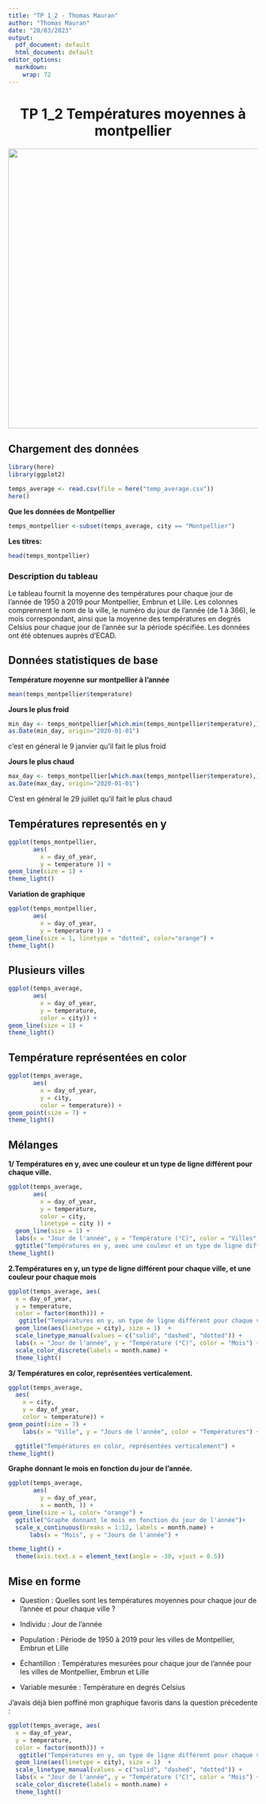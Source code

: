 ```yaml
---
title: "TP 1_2 - Thomas Mauran"
author: "Thomas Mauran"
date: "28/03/2023"
output:
  pdf_document: default
  html_document: default
editor_options:
  markdown:
    wrap: 72
---
```


# TP 1_2 Températures moyennes à montpellier {#sec-tp-1 style="text-align: center"}

![](images/image.jpg){width="564"}

## Chargement des données

```r
library(here)
library(ggplot2)

temps_average <- read.csv(file = here("temp_average.csv"))
here()


```

**Que les données de Montpellier**

```r
temps_montpellier <-subset(temps_average, city == "Montpellier")

```

**Les titres:**

```r
head(temps_montpellier)
```

### Description du tableau

Le tableau fournit la moyenne des températures pour chaque jour de
l'année de 1950 à 2019 pour Montpellier, Embrun et Lille. Les colonnes
comprennent le nom de la ville, le numéro du jour de l'année (de 1 à
366), le mois correspondant, ainsi que la moyenne des températures en
degrés Celsius pour chaque jour de l'année sur la période spécifiée. Les
données ont été obtenues auprès d'ECAD.

## Données statistiques de base

**Température moyenne sur montpellier à l'année**

```r
mean(temps_montpellier$temperature)
```

**Jours le plus froid**

```r
min_day <- temps_montpellier[which.min(temps_montpellier$temperature),]$day_of_year
as.Date(min_day, origin="2020-01-01")
```

c'est en géneral le 9 janvier qu'il fait le plus froid

**Jours le plus chaud**

```r
max_day <- temps_montpellier[which.max(temps_montpellier$temperature),]$day_of_year
as.Date(max_day, origin="2020-01-01")
```

C'est en général le 29 juillet qu'il fait le plus chaud

## Températures representés en y

```r
ggplot(temps_montpellier, 
       aes(
         x = day_of_year, 
         y = temperature )) +
geom_line(size = 1) +
theme_light()
```

**Variation de graphique**

```r
ggplot(temps_montpellier, 
       aes(
         x = day_of_year, 
         y = temperature )) +
geom_line(size = 1, linetype = "dotted", color="orange") +
theme_light()
```

## Plusieurs villes

```r
ggplot(temps_average, 
       aes(
         x = day_of_year, 
         y = temperature, 
         color = city)) +
geom_line(size = 1) +
theme_light()
```

## Température représentées en color

```r
ggplot(temps_average, 
       aes(
         x = day_of_year, 
         y = city, 
         color = temperature)) +
geom_point(size = 7) +
theme_light()
```

## Mélanges

**1/ Températures en y, avec une couleur et un type de ligne différent
pour chaque ville.**

```r
ggplot(temps_average, 
       aes(
         x = day_of_year, 
         y = temperature, 
         color = city, 
         linetype = city )) +
  geom_line(size = 1) +
  labs(x = "Jour de l'année", y = "Température (°C)", color = "Villes", linetype= "Villes") +
  ggtitle("Températures en y, avec une couleur et un type de ligne différent\n pour chaque ville")
theme_light()
```

**2.Températures en y, un type de ligne différent pour chaque ville, et
une couleur pour chaque mois**

```r
ggplot(temps_average, aes(
  x = day_of_year, 
  y = temperature, 
  color = factor(month))) +
   ggtitle("Températures en y, un type de ligne différent pour chaque ville,\n et une couleur pour chaque mois") +
  geom_line(aes(linetype = city), size = 1)  +
  scale_linetype_manual(values = c("solid", "dashed", "dotted")) +
  labs(x = "Jour de l'année", y = "Température (°C)", color = "Mois") +
  scale_color_discrete(labels = month.name) +
  theme_light()

```

**3/ Températures en color, représentées verticalement.**

```r
ggplot(temps_average, 
  aes(
    x = city, 
    y = day_of_year, 
    color = temperature)) +
geom_point(size = 7) +
    labs(x = "Ville", y = "Jours de l'année", color = "Températures") +

  ggtitle("Températures en color, représentées verticalement") +
theme_light()
```

**Graphe donnant le mois en fonction du jour de l'année.**

```r

ggplot(temps_average, 
       aes(
         y = day_of_year, 
         x = month, )) +
geom_line(size = 1, color= "orange") +
  ggtitle("Graphe donnant le mois en fonction du jour de l'année")+
  scale_x_continuous(breaks = 1:12, labels = month.name) +
      labs(x = "Mois", y = "Jours de l'année") +

theme_light() + 
  theme(axis.text.x = element_text(angle = -30, vjust = 0.5))
```

## Mise en forme

-   Question : Quelles sont les températures moyennes pour chaque jour
    de l'année et pour chaque ville ?

-   Individu : Jour de l'année

-   Population : Période de 1950 à 2019 pour les villes de Montpellier,
    Embrun et Lille

-   Échantillon : Températures mesurées pour chaque jour de l'année pour
    les villes de Montpellier, Embrun et Lille

-   Variable mesurée : Température en degrés Celsius

J'avais déjà bien poffiné mon graphique favoris dans la question
précedente :

```r
ggplot(temps_average, aes(
  x = day_of_year, 
  y = temperature, 
  color = factor(month))) +
   ggtitle("Températures en y, un type de ligne différent pour chaque ville,\n et une couleur pour chaque mois") +
  geom_line(aes(linetype = city), size = 1)  +
  scale_linetype_manual(values = c("solid", "dashed", "dotted")) +
  labs(x = "Jour de l'année", y = "Température (°C)", color = "Mois") +
  scale_color_discrete(labels = month.name) +
  theme_light()
```
